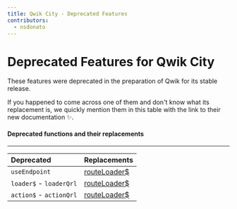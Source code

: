 ```yaml
---
title: Qwik City - Deprecated Features
contributors:
  - nsdonato
---
```


# Deprecated Features for Qwik City

These features were deprecated in the preparation of Qwik for its stable release.

If you happened to come across one of them and don't know what its replacement is, we quickly mention them in this table with the link to their new documentation ✨.

#### Deprecated functions and their replacements
----

| Deprecated   | Replacements
| :-------- | :-------
| `useEndpoint ` | [routeLoader$](https://qwik.builder.io/docs/route-loader/#routeloader)
| `loader$` - `loaderQrl` | [routeLoader$](https://qwik.builder.io/docs/route-loader/#routeloader)
| `action$` - `actionQrl`  | [routeLoader$](https://qwik.builder.io/docs/route-loader/#routeloader)